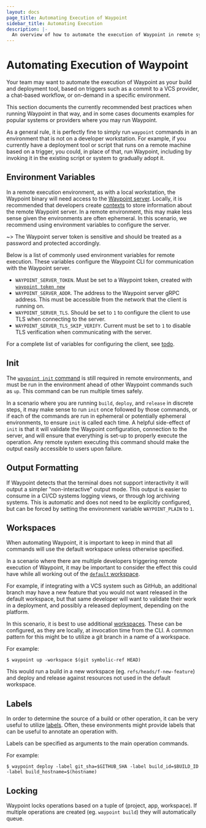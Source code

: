```yaml
---
layout: docs
page_title: Automating Execution of Waypoint
sidebar_title: Automating Execution
description: |-
  An overview of how to automate the execution of Waypoint in remote systems
---
```


# Automating Execution of Waypoint

Your team may want to automate the execution of Waypoint as your
build and deployment tool, based on triggers such as a commit to a VCS
provider, a chat-based workflow, or on-demand in a specific environment.

This section documents the currently recommended best practices when running
Waypoint in that way, and in some cases documents examples for popular
systems or providers where you may run Waypoint.

As a general rule, it is perfectly fine to simply run
`waypoint` commands in an environment that is not on a developer
workstation. For example, if you currently have a deployment tool
or script that runs on a remote machine based on a trigger, you could,
in place of that, run Waypoint, including by invoking it in
the existing script or system to gradually adopt it.

## Environment Variables

In a remote execution environment, as with a local workstation, the Waypoint
binary will need access to the [Waypoint server](#todo). Locally, it is recommended
that developers create [contexts](#todo) to store information about the remote
Waypoint server. In a remote environment, this may make less sense given the
environments are often ephemeral. In this scenario, we recommend using environment variables
to configure the server.

~> The Waypoint server token is sensitive and should be
treated as a password and protected accordingly.

Below is a list of commonly used environment variables for remote execution. These variables
configure the Waypoint CLI for communication with the Waypoint server.

- `WAYPOINT_SERVER_TOKEN`. Must be set to a Waypoint token, created with [`waypoint token new`](/commands/token-new)
- `WAYPOINT_SERVER_ADDR`. The address to the Waypoint server gRPC address. This must
  be accessible from the network that the client is running on.
- `WAYPOINT_SERVER_TLS`. Should be set to `1` to configure the client to use TLS when
  connecting to the server.
- `WAYPOINT_SERVER_TLS_SKIP_VERIFY`. Current must be set to `1` to disable TLS verification
  when communicating with the server.

For a complete list of variables for configuring the client, see [todo](#todo).

## Init

The [`waypoint init` command](/commands/init) is still required in remote environments, and must be
run in the environment ahead of other Waypoint commands such as `up`. This
command can be run multiple times safely.

In a scenario where you are running `build`, `deploy`, and `release` in discrete steps,
it may make sense to run `init` once followed by those commands, or if each of the commands
are run in ephemeral or potentially ephemeral environments, to ensure `init` is called
each time. A helpful side-effect of `init` is that it will validate the Waypoint
configuration, connection to the server, and will ensure that everything is set-up to
properly execute the operation. Any remote system executing this command should
make the output easily accessible to users upon failure.

## Output Formatting

If Waypoint detects that the terminal does not support interactivity it will output a
simpler "non-interactive" output mode. This output is easier to consume in
a CI/CD systems logging views, or through log archiving systems. This is automatic
and does not need to be explicitly configured, but can be forced by setting
the environment variable `WAYPOINT_PLAIN` to `1`.

## Workspaces

When automating Waypoint, it is important to keep in mind that
all commands will use the default workspace unless otherwise specified.

In a scenario where there are multiple developers triggering remote
execution of Waypoint, it may be important to consider the effect
this could have while all working out of the [`default` workspace](/docs/workspaces).

For example, if integrating with a VCS system such as GitHub, an additional
branch may have a new feature that you would not want released in the default
workspace, but that same developer will want to validate their work in a
deployment, and possibly a released deployment, depending on the platform.

In this scenario, it is best to use additional [workspaces](/docs/workspaces). These
can be configured, as they are locally, at invocation time from the CLI. A common
pattern for this might be to utilize a git branch in a name of a workspace.

For example:

```
$ waypoint up -workspace $(git symbolic-ref HEAD)
```

This would run a build in a new workspace (eg. `refs/heads/f-new-feature`) and
deploy and release against resources not used in the default workspace.

## Labels

In order to determine the source of a build or other operation, it can be
very useful to utilize [labels](#todo). Often, these environments might provide
labels that can be useful to annotate an operation with.

Labels can be specified as arguments to the main operation commands.

For example:

```
$ waypoint deploy -label git_sha=$GITHUB_SHA -label build_id=$BUILD_ID -label build_hostname=$(hostname)
```

## Locking

Waypoint locks operations based on a tuple of (project, app, workspace). If multiple operations
are created (eg. `waypoint build`) they will automatically queue.
